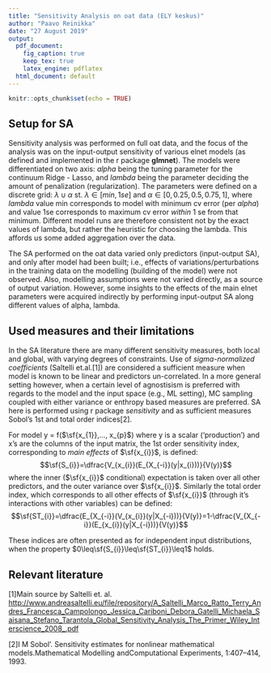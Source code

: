 ```yaml
---
title: "Sensitivity Analysis on oat data (ELY keskus)"
author: "Paavo Reinikka"
date: "27 August 2019"
output:
  pdf_document: 
    fig_caption: true
    keep_tex: true
    latex_engine: pdflatex
  html_document: default
---
```


```r
knitr::opts_chunk$set(echo = TRUE)
```

## Setup for SA

Sensitivity analysis was performed on full oat data, and the focus of the analysis was on the input-output sensitivity of various elnet models (as defined and implemented in the r package **glmnet**). The models were differentiated on two axis: *alpha* being the tuning parameter for the continuum Ridge - Lasso, and *lambda* being the parameter deciding the amount of penalization (regularization). The parameters were defined on a discrete grid: $\lambda \cup \alpha$ st. $\lambda \in [min, 1se]$ and $\alpha \in [0,0.25,0.5,0.75,1]$, where *lambda* value min corresponds to model with minimum cv error (per *alpha*) and value 1se corresponds to maximum cv error *within* 1 se from that minimum. Different model runs are therefore consistent not by the exact values of lambda, but rather the heuristic for choosing the lambda. This affords us some added aggregation over the data.

The SA performed on the oat data varied only predictors (input-output SA), and only after model had been built; i.e., effects of variations/perturbations in the training data on the modelling (building of the model) were not observed. Also, modelling assumptions were not varied directly, as a source of output variation. However, some insights to the effects of the main elnet parameters were acquired indirectly by performing input-output SA along different values of alpha, lambda.

## Used measures and their limitations

In the SA literature there are many different sensitivity measures, both local and global, with varying degrees of constraints. Use of *sigma-normalized coefficients* (Saltelli et.al.[1]) are considered a sufficient measure when model is known to be linear and predictors un-correlated. In a more general setting however, when a certain level of agnostisism is preferred with regards to the model and the input space (e.g., ML setting), MC sampling coupled with either variance or enthropy based measures are preferred. SA here is performed using r package *sensitivity* and as sufficient measures Sobol's 1st and total order indices[2].

For model y = f($\sf{x_{1}},..., x_{p}$) where y is a scalar ('production') and x's are the columns of the input matrix,
the 1st order sensitivity index, corresponding to *main effects* of $\sf{x_{i}}$, is defined:
$$\sf{S_{i}}=\dfrac{V_{x_{i}}(E_{X_{-i}}(y|x_{i}))}{V(y)}$$ where the inner ($\sf{x_{i}}$ conditional) expectation is taken over all other predictors, and the outer variance over $\sf{x_{i}}$. 
Similarly the total order index, which corresponds to all other effects of $\sf{x_{i}}$ (through it's interactions with other variables) can be defined:
$$\sf{ST_{i}}=\dfrac{E_{X_{-i}}(V_{x_{i}}(y|X_{-i}))}{V(y)}=1-\dfrac{V_{X_{-i}}(E_{x_{i}}(y|X_{-i}))}{V(y)}$$

These indices are often presented as for independent input distributions, when the property $0\leq\sf{S_{i}}\leq\sf{ST_{i}}\leq1$ holds. 

## Relevant literature

[1]Main source by Saltelli et. al.
<http://www.andreasaltelli.eu/file/repository/A_Saltelli_Marco_Ratto_Terry_Andres_Francesca_Campolongo_Jessica_Cariboni_Debora_Gatelli_Michaela_Saisana_Stefano_Tarantola_Global_Sensitivity_Analysis_The_Primer_Wiley_Interscience_2008_.pdf>

[2]I M Sobol’. Sensitivity estimates for nonlinear mathematical models.Mathematical Modelling andComputational Experiments, 1:407–414, 1993.